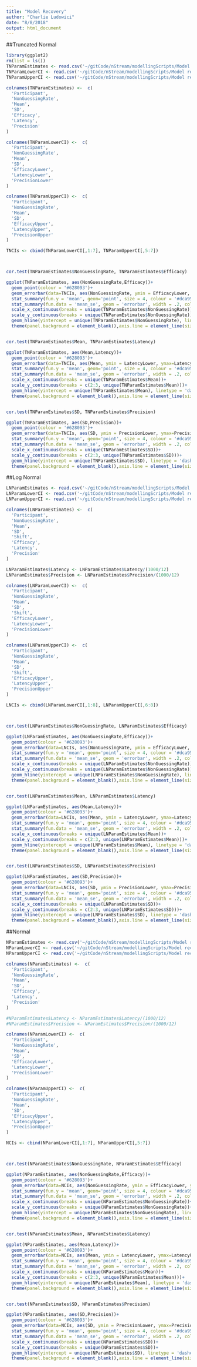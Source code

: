 ```yaml
---
title: "Model Recovery"
author: "Charlie Ludowici"
date: "8/8/2018"
output: html_document
---
```

##Truncated Normal
```r
library(ggplot2)
rm(list = ls())
TNParamEstimates <- read.csv('~/gitCode/nStream/modellingScripts/Model recovery/EstimatesAndTruth/TruncNorm/estimatesAndTruthTruncNorm.csv', header = F)
TNParamLowerCI <- read.csv('~/gitCode/nStream/modellingScripts/Model recovery/EstimatesAndTruth/TruncNorm/estimatesAndTruthLowerBoundTruncNorm.csv', header = F)
TNParamUpperCI <- read.csv('~/gitCode/nStream/modellingScripts/Model recovery/EstimatesAndTruth/TruncNorm/estimatesAndTruthUpperBoundTruncNorm.csv', header = F)

colnames(TNParamEstimates) <-  c(
  'Participant',
  'NonGuessingRate',
  'Mean',
  'SD',
  'Efficacy',
  'Latency',
  'Precision'
)

colnames(TNParamLowerCI) <-  c(
  'Participant',
  'NonGuessingRate',
  'Mean',
  'SD',
  'EfficacyLower',
  'LatencyLower',
  'PrecisionLower'
)

colnames(TNParamUpperCI) <-  c(
  'Participant',
  'NonGuessingRate',
  'Mean',
  'SD',
  'EfficacyUpper',
  'LatencyUpper',
  'PrecisionUpper'
)

TNCIs <- cbind(TNParamLowerCI[,1:7], TNParamUpperCI[,5:7])



cor.test(TNParamEstimates$NonGuessingRate, TNParamEstimates$Efficacy)

ggplot(TNParamEstimates, aes(NonGuessingRate,Efficacy))+
  geom_point(colour = '#628093')+
  geom_errorbar(data=TNCIs, aes(NonGuessingRate, ymin = EfficacyLower, ymax=EfficacyUpper),alpha = .2, width = .15,  inherit.aes = F, colour = '#628093')+
  stat_summary(fun.y = 'mean', geom='point', size = 4, colour = '#dca951')+
  stat_summary(fun.data = 'mean_se', geom = 'errorbar', width = .2, colour = '#dca951')+
  scale_x_continuous(breaks = unique(TNParamEstimates$NonGuessingRate))+
  scale_y_continuous(breaks = unique(TNParamEstimates$NonGuessingRate))+
  geom_hline(yintercept = unique(TNParamEstimates$NonGuessingRate), linetype = 'dashed', alpha = .3)+
  theme(panel.background = element_blank(),axis.line = element_line(size = .5))


cor.test(TNParamEstimates$Mean, TNParamEstimates$Latency)

ggplot(TNParamEstimates, aes(Mean,Latency))+
  geom_point(colour = '#628093')+
  geom_errorbar(data=TNCIs, aes(Mean, ymin = LatencyLower, ymax=LatencyUpper),alpha = .2, width = .15,  inherit.aes = F, colour = '#628093')+
  stat_summary(fun.y = 'mean', geom='point', size = 4, colour = '#dca951')+
  stat_summary(fun.data = 'mean_se', geom = 'errorbar', width = .2, colour = '#dca951')+
  scale_x_continuous(breaks = unique(TNParamEstimates$Mean))+
  scale_y_continuous(breaks = c(2:3, unique(TNParamEstimates$Mean)))+
  geom_hline(yintercept = unique(TNParamEstimates$Mean), linetype = 'dashed', alpha = .3)+
  theme(panel.background = element_blank(),axis.line = element_line(size = .5))


cor.test(TNParamEstimates$SD, TNParamEstimates$Precision)

ggplot(TNParamEstimates, aes(SD,Precision))+
  geom_point(colour = '#628093')+
  geom_errorbar(data=TNCIs, aes(SD, ymin = PrecisionLower, ymax=PrecisionUpper),alpha = .2, width = .15,  inherit.aes = F, colour = '#628093')+
  stat_summary(fun.y = 'mean', geom='point', size = 4, colour = '#dca951')+
  stat_summary(fun.data = 'mean_se', geom = 'errorbar', width = .2, colour = '#dca951')+
  scale_x_continuous(breaks = unique(TNParamEstimates$SD))+
  scale_y_continuous(breaks = c(2:3, unique(TNParamEstimates$SD)))+
  geom_hline(yintercept = unique(TNParamEstimates$SD), linetype = 'dashed')+
  theme(panel.background = element_blank(),axis.line = element_line(size = .5))
```

##Log Normal
```r
LNParamEstimates <- read.csv('~/gitCode/nStream/modellingScripts/Model recovery/EstimatesAndTruth/LogNorm/estimatesAndTruthLogNorm.csv', header = F)
LNParamLowerCI <- read.csv('~/gitCode/nStream/modellingScripts/Model recovery/EstimatesAndTruth/LogNorm/estimatesAndTruthLowerBoundLogNorm.csv', header = F)
LNParamUpperCI <- read.csv('~/gitCode/nStream/modellingScripts/Model recovery/EstimatesAndTruth/LogNorm/estimatesAndTruthUpperBoundLogNorm.csv', header = F)

colnames(LNParamEstimates) <-  c(
  'Participant',
  'NonGuessingRate',
  'Mean',
  'SD',
  'Shift',
  'Efficacy',
  'Latency',
  'Precision'
)

LNParamEstimates$Latency <- LNParamEstimates$Latency/(1000/12)
LNParamEstimates$Precision <- LNParamEstimates$Precision/(1000/12)

colnames(LNParamLowerCI) <-  c(
  'Participant',
  'NonGuessingRate',
  'Mean',
  'SD',
  'Shift',
  'EfficacyLower',
  'LatencyLower',
  'PrecisionLower'
)

colnames(LNParamUpperCI) <-  c(
  'Participant',
  'NonGuessingRate',
  'Mean',
  'SD',
  'Shift',
  'EfficacyUpper',
  'LatencyUpper',
  'PrecisionUpper'
)

LNCIs <- cbind(LNParamLowerCI[,1:8], LNParamUpperCI[,6:8])



cor.test(LNParamEstimates$NonGuessingRate, LNParamEstimates$Efficacy)

ggplot(LNParamEstimates, aes(NonGuessingRate,Efficacy))+
  geom_point(colour = '#628093')+
  geom_errorbar(data=LNCIs, aes(NonGuessingRate, ymin = EfficacyLower, ymax=EfficacyUpper),alpha = .2, width = .15,  inherit.aes = F, colour = '#628093')+
  stat_summary(fun.y = 'mean', geom='point', size = 4, colour = '#dca951')+
  stat_summary(fun.data = 'mean_se', geom = 'errorbar', width = .2, colour = '#dca951')+
  scale_x_continuous(breaks = unique(LNParamEstimates$NonGuessingRate))+
  scale_y_continuous(breaks = unique(LNParamEstimates$NonGuessingRate))+
  geom_hline(yintercept = unique(LNParamEstimates$NonGuessingRate), linetype = 'dashed', alpha = .3)+
  theme(panel.background = element_blank(),axis.line = element_line(size = .5))


cor.test(LNParamEstimates$Mean, LNParamEstimates$Latency)

ggplot(LNParamEstimates, aes(Mean,Latency))+
  geom_point(colour = '#628093')+
  geom_errorbar(data=LNCIs, aes(Mean, ymin = LatencyLower, ymax=LatencyUpper),alpha = .2, width = .15,  inherit.aes = F, colour = '#628093')+
  stat_summary(fun.y = 'mean', geom='point', size = 4, colour = '#dca951')+
  stat_summary(fun.data = 'mean_se', geom = 'errorbar', width = .2, colour = '#dca951')+
  scale_x_continuous(breaks = unique(LNParamEstimates$Mean))+
  scale_y_continuous(breaks = c(2:3, unique(LNParamEstimates$Mean)))+
  geom_hline(yintercept = unique(LNParamEstimates$Mean), linetype = 'dashed', alpha = .3)+
  theme(panel.background = element_blank(),axis.line = element_line(size = .5))


cor.test(LNParamEstimates$SD, LNParamEstimates$Precision)

ggplot(LNParamEstimates, aes(SD,Precision))+
  geom_point(colour = '#628093')+
  geom_errorbar(data=LNCIs, aes(SD, ymin = PrecisionLower, ymax=PrecisionUpper),alpha = .2, width = .15,  inherit.aes = F, colour = '#628093')+
  stat_summary(fun.y = 'mean', geom='point', size = 4, colour = '#dca951')+
  stat_summary(fun.data = 'mean_se', geom = 'errorbar', width = .2, colour = '#dca951')+
  scale_x_continuous(breaks = unique(LNParamEstimates$SD))+
  scale_y_continuous(breaks = c(2:3, unique(LNParamEstimates$SD)))+
  geom_hline(yintercept = unique(LNParamEstimates$SD), linetype = 'dashed')+
  theme(panel.background = element_blank(),axis.line = element_line(size = .5))
```

##Normal
```r
NParamEstimates <- read.csv('~/gitCode/nStream/modellingScripts/Model recovery/EstimatesAndTruth/NormNorm/estimatesAndTruthNormNorm.csv', header = F)
NParamLowerCI <- read.csv('~/gitCode/nStream/modellingScripts/Model recovery/EstimatesAndTruth/NormNorm/estimatesAndTruthLowerBoundNormNorm.csv', header = F)
NParamUpperCI <- read.csv('~/gitCode/nStream/modellingScripts/Model recovery/EstimatesAndTruth/NormNorm/estimatesAndTruthUpperBoundNormNorm.csv', header = F)

colnames(NParamEstimates) <-  c(
  'Participant',
  'NonGuessingRate',
  'Mean',
  'SD',
  'Efficacy',
  'Latency',
  'Precision'
)

#NParamEstimates$Latency <- NParamEstimates$Latency/(1000/12)
#NParamEstimates$Precision <- NParamEstimates$Precision/(1000/12)

colnames(NParamLowerCI) <-  c(
  'Participant',
  'NonGuessingRate',
  'Mean',
  'SD',
  'EfficacyLower',
  'LatencyLower',
  'PrecisionLower'
)

colnames(NParamUpperCI) <-  c(
  'Participant',
  'NonGuessingRate',
  'Mean',
  'SD',
  'EfficacyUpper',
  'LatencyUpper',
  'PrecisionUpper'
)

NCIs <- cbind(NParamLowerCI[,1:7], NParamUpperCI[,5:7])



cor.test(NParamEstimates$NonGuessingRate, NParamEstimates$Efficacy)

ggplot(NParamEstimates, aes(NonGuessingRate,Efficacy))+
  geom_point(colour = '#628093')+
  geom_errorbar(data=NCIs, aes(NonGuessingRate, ymin = EfficacyLower, ymax=EfficacyUpper),alpha = .2, width = .15,  inherit.aes = F, colour = '#628093')+
  stat_summary(fun.y = 'mean', geom='point', size = 4, colour = '#dca951')+
  stat_summary(fun.data = 'mean_se', geom = 'errorbar', width = .2, colour = '#dca951')+
  scale_x_continuous(breaks = unique(NParamEstimates$NonGuessingRate))+
  scale_y_continuous(breaks = unique(NParamEstimates$NonGuessingRate))+
  geom_hline(yintercept = unique(NParamEstimates$NonGuessingRate), linetype = 'dashed', alpha = .3)+
  theme(panel.background = element_blank(),axis.line = element_line(size = .5))


cor.test(NParamEstimates$Mean, NParamEstimates$Latency)

ggplot(NParamEstimates, aes(Mean,Latency))+
  geom_point(colour = '#628093')+
  geom_errorbar(data=NCIs, aes(Mean, ymin = LatencyLower, ymax=LatencyUpper),alpha = .2, width = .15,  inherit.aes = F, colour = '#628093')+
  stat_summary(fun.y = 'mean', geom='point', size = 4, colour = '#dca951')+
  stat_summary(fun.data = 'mean_se', geom = 'errorbar', width = .2, colour = '#dca951')+
  scale_x_continuous(breaks = unique(NParamEstimates$Mean))+
  scale_y_continuous(breaks = c(2:3, unique(NParamEstimates$Mean)))+
  geom_hline(yintercept = unique(NParamEstimates$Mean), linetype = 'dashed', alpha = .3)+
  theme(panel.background = element_blank(),axis.line = element_line(size = .5))


cor.test(NParamEstimates$SD, NParamEstimates$Precision)

ggplot(NParamEstimates, aes(SD,Precision))+
  geom_point(colour = '#628093')+
  geom_errorbar(data=NCIs, aes(SD, ymin = PrecisionLower, ymax=PrecisionUpper),alpha = .2, width = .15,  inherit.aes = F, colour = '#628093')+
  stat_summary(fun.y = 'mean', geom='point', size = 4, colour = '#dca951')+
  stat_summary(fun.data = 'mean_se', geom = 'errorbar', width = .2, colour = '#dca951')+
  scale_x_continuous(breaks = unique(NParamEstimates$SD))+
  scale_y_continuous(breaks = unique(NParamEstimates$SD))+
  geom_hline(yintercept = unique(NParamEstimates$SD), linetype = 'dashed')+
  theme(panel.background = element_blank(),axis.line = element_line(size = .5))


```